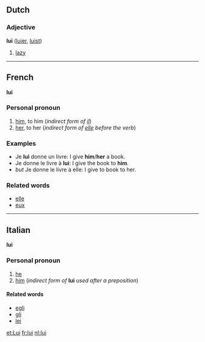 ==Dutch==
===Adjective===
'''lui''' ([[luier]], [[luist]])

#[[lazy]]

----
==French==
'''lui'''

===Personal pronoun===
#[[him]], to him (''indirect form of [[il]]'')
#[[her]], to her (''indirect form of [[elle]] before the verb'')

===Examples===
*Je '''lui''' donne un livre: I give '''him'''/'''her''' a book.
*Je donne le livre à '''lui''': I give the book to '''him'''.
*''but'' Je donne le livre à elle: I give to book to her.

===Related words===
*[[elle]]
*[[eux]]

----
==Italian==
'''lui'''

===Personal pronoun===
#[[he]]
#[[him]] (''indirect form of'' '''lui''' ''used after a preposition'')

====Related words====
*[[egli]]
*[[gli]]
*[[lei]]

[[et:Lui]]
[[fr:lui]]
[[nl:lui]]